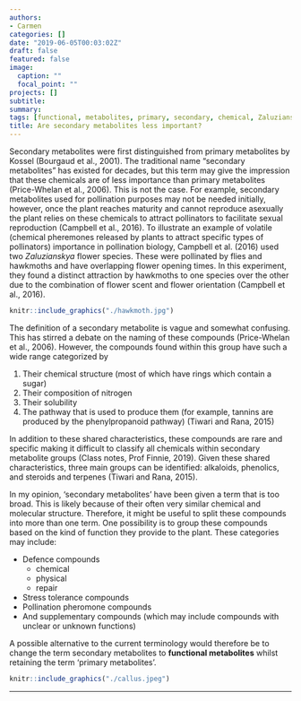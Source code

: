```yaml
---
authors:
- Carmen
categories: []
date: "2019-06-05T00:03:02Z"
draft: false
featured: false
image:
  caption: ""
  focal_point: ""
projects: []
subtitle: 
summary: 
tags: [functional, metabolites, primary, secondary, chemical, Zaluzianskya, antibiotic, complexity]
title: Are secondary metabolites less important?
---
```


Secondary metabolites were first distinguished from primary metabolites by Kossel (Bourgaud et al., 2001). The traditional name “secondary metabolites” has existed for decades, but this term may give the impression that these chemicals are of less importance than primary metabolites (Price-Whelan et al., 2006). This is not the case. For example, secondary metabolites used for pollination purposes may not be needed initially, however, once the plant reaches maturity and cannot reproduce asexually the plant relies on these chemicals to attract pollinators to facilitate sexual reproduction (Campbell et al., 2016). To illustrate an example of volatile (chemical pheremones released by plants to attract specific types of pollinators) importance in pollination biology, Campbell et al. (2016) used two *Zaluzianskya* flower species. These were pollinated by flies and hawkmoths and have overlapping flower opening times. In this experiment, they found a distinct attraction by hawkmoths to one species over the other due to the combination of flower scent and flower orientation (Campbell et al., 2016).  

```r
knitr::include_graphics("./hawkmoth.jpg")
```

The definition of a secondary metabolite is vague and somewhat confusing. This has stirred a debate on the naming of these compounds (Price-Whelan et al., 2006). However, the compounds found within this group have such a wide range categorized by  

1. Their chemical structure (most of which have rings which contain a sugar)  
2. Their composition of nitrogen  
3. Their solubility  
4. The pathway that is used to produce them (for example, tannins are produced by the phenylpropanoid pathway) (Tiwari and Rana, 2015)  

In addition to these shared characteristics, these compounds are rare and specific making it difficult to classify all chemicals within secondary metabolite groups (Class notes, Prof Finnie, 2019). Given these shared characteristics, three main groups can be identified: alkaloids, phenolics, and  steroids and terpenes (Tiwari and Rana, 2015).  

In my opinion, ‘secondary metabolites’ have been given a term that is too broad. This is likely because of their often very similar chemical and molecular structure. Therefore, it might be useful to split these compounds into more than one term. One possibility is to group these compounds based on the kind of function they provide to the plant. These categories may include: 

* Defence compounds  
  - chemical  
  - physical  
  - repair  
* Stress tolerance compounds  
* Pollination pheromone compounds  
* And supplementary compounds (which may include compounds with unclear or unknown functions)

A possible alternative to the current terminology would therefore be to change the term secondary metabolites to **functional metabolites** whilst retaining the term 'primary metabolites'.  

```r
knitr::include_graphics("./callus.jpeg")
``` 

__________________________________________________________________________
